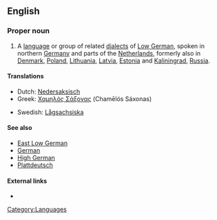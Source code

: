 {{interwiktionary|code=nds}}
==English==
{{wikipedia}}

===Proper noun===
{{en-proper noun|sg=[[low|Low]] [[Saxon]]}}

# A [[language]] or group of related [[dialects]] of [[Low German]], spoken in northern [[Germany]] and parts of the [[Netherlands]], formerly also in [[Denmark]], [[Poland]], [[Lithuania]], [[Latvia]], [[Estonia]] and [[Kaliningrad]], [[Russia]].

====Translations====
{{trans-top|language or language group}}
*Dutch: [[Nedersaksisch]] {{n}}
*Greek: [[Χαμηλός Σάξονας]] (Chamēlós Sáxonas)
{{trans-mid}}
*Swedish: [[Lågsachsiska]]
{{trans-bottom}}

====See also====
*[[East Low German]]
*[[German]]
*[[High German]]
*[[Plattdeutsch]]

====External links====
*{{ethnologue|code=nds}}

[[Category:Languages]]